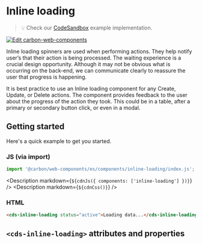 
# Inline loading

> 💡 Check our
> [CodeSandbox](https://codesandbox.io/s/github/carbon-design-system/carbon-for-ibm-dotcom/tree/feat/cwc-v2/packages/carbon-web-components/examples/codesandbox/basic/components/inline-loading)
> example implementation.

[![Edit carbon-web-components](https://codesandbox.io/static/img/play-codesandbox.svg)](https://codesandbox.io/s/github/carbon-design-system/carbon-for-ibm-dotcom/tree/feat/cwc-v2/packages/carbon-web-components/examples/codesandbox/basic/components/inline-loading)

Inline loading spinners are used when performing actions. They help notify
user’s that their action is being processed. The waiting experience is a crucial
design opportunity. Although it may not be obvious what is occurring on the
back-end, we can communicate clearly to reassure the user that progress is
happening.

It is best practice to use an Inline loading component for any Create, Update,
or Delete actions. The component provides feedback to the user about the
progress of the action they took. This could be in a table, after a primary or
secondary button click, or even in a modal.

## Getting started

Here's a quick example to get you started.

### JS (via import)

```javascript
import '@carbon/web-components/es/components/inline-loading/index.js';
```

<Description markdown={`${cdnJs({ components: ['inline-loading'] })}`} />
<Description markdown={`${cdnCss()}`} />

### HTML

```html
<cds-inline-loading status="active">Loading data...</cds-inline-loading>
```

## `<cds-inline-loading>` attributes and properties

<Props of="cds-inline-loading" />

